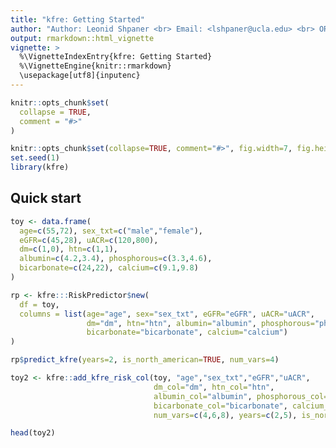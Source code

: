 ```yaml
---
title: "kfre: Getting Started"
author: "Author: Leonid Shpaner <br> Email: <lshpaner@ucla.edu> <br> ORCID: <https://orcid.org/0009-0007-5311-8095> <br> Website: <https://www.leonshpaner.com>"
output: rmarkdown::html_vignette
vignette: >
  %\VignetteIndexEntry{kfre: Getting Started}
  %\VignetteEngine{knitr::rmarkdown}
  \usepackage[utf8]{inputenc}
---
```



```r
knitr::opts_chunk$set(
  collapse = TRUE,
  comment = "#>"
)
```


```r
knitr::opts_chunk$set(collapse=TRUE, comment="#>", fig.width=7, fig.height=4)
set.seed(1)
library(kfre)
```

## Quick start


```r
toy <- data.frame(
  age=c(55,72), sex_txt=c("male","female"),
  eGFR=c(45,28), uACR=c(120,800),
  dm=c(1,0), htn=c(1,1),
  albumin=c(4.2,3.4), phosphorous=c(3.3,4.6),
  bicarbonate=c(24,22), calcium=c(9.1,9.8)
)

rp <- kfre:::RiskPredictor$new(
  df = toy,
  columns = list(age="age", sex="sex_txt", eGFR="eGFR", uACR="uACR",
                 dm="dm", htn="htn", albumin="albumin", phosphorous="phosphorous",
                 bicarbonate="bicarbonate", calcium="calcium")
)

rp$predict_kfre(years=2, is_north_american=TRUE, num_vars=4)
```

```r
toy2 <- kfre::add_kfre_risk_col(toy, "age","sex_txt","eGFR","uACR",
                                dm_col="dm", htn_col="htn",
                                albumin_col="albumin", phosphorous_col="phosphorous",
                                bicarbonate_col="bicarbonate", calcium_col="calcium",
                                num_vars=c(4,6,8), years=c(2,5), is_north_american=TRUE)

head(toy2)
```

